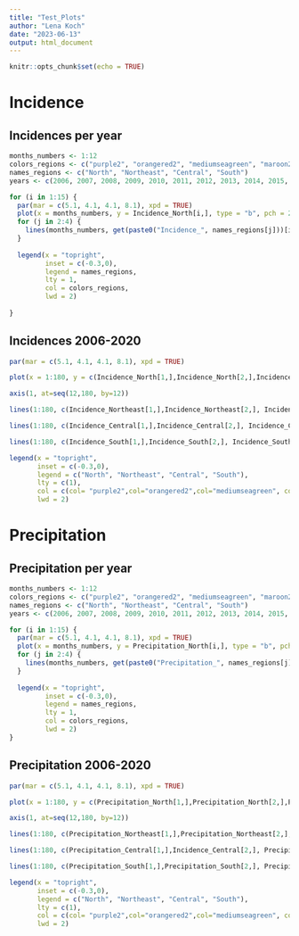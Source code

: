 ```yaml
---
title: "Test_Plots"
author: "Lena Koch"
date: "2023-06-13"
output: html_document
---
```


```r
knitr::opts_chunk$set(echo = TRUE)
```


# Incidence

## Incidences per year

```r
months_numbers <- 1:12
colors_regions <- c("purple2", "orangered2", "mediumseagreen", "maroon2")
names_regions <- c("North", "Northeast", "Central", "South")
years <- c(2006, 2007, 2008, 2009, 2010, 2011, 2012, 2013, 2014, 2015, 2016, 2017, 2018, 2019, 2020)

for (i in 1:15) {
  par(mar = c(5.1, 4.1, 4.1, 8.1), xpd = TRUE)
  plot(x = months_numbers, y = Incidence_North[i,], type = "b", pch = 20, lwd = 2, col = colors_regions[1], xlab = "month", ylab = "Incidences", main = paste("Incidences", years[i]), ylim = c(0, 170))
  for (j in 2:4) {
    lines(months_numbers, get(paste0("Incidence_", names_regions[j]))[i,], type = "b", pch = 20, lwd = 2, col = colors_regions[j])
  }
  
  legend(x = "topright",
         inset = c(-0.3,0),
         legend = names_regions,
         lty = 1,
         col = colors_regions,
         lwd = 2)
  
}
```

## Incidences 2006-2020

```r
par(mar = c(5.1, 4.1, 4.1, 8.1), xpd = TRUE)

plot(x = 1:180, y = c(Incidence_North[1,],Incidence_North[2,],Incidence_North[3,],Incidence_North[4,],Incidence_North[5,],Incidence_North[6,],Incidence_North[7,],Incidence_North[8,],Incidence_North[9,],Incidence_North[10,],Incidence_North[11,],Incidence_North[12,], Incidence_North[13,],Incidence_North[14,],Incidence_North[15,]), type = "l", pch = 20, col = "purple2", xlab = "month", ylab = "Incidences", main = "Incidences 2006-2020", ylim = c(0,170), xaxt = "n"); 

axis(1, at=seq(12,180, by=12))

lines(1:180, c(Incidence_Northeast[1,],Incidence_Northeast[2,], Incidence_Northeast[3,],Incidence_Northeast[4,], Incidence_Northeast[5,],Incidence_Northeast[6,], Incidence_Northeast[7,],Incidence_Northeast[8,], Incidence_Northeast[9,],Incidence_Northeast[10,], Incidence_Northeast[11,],Incidence_Northeast[12,], Incidence_Northeast[13,],Incidence_Northeast[14,], Incidence_Northeast[15,]), type = "l", pch = 20, col = "orangered2");  

lines(1:180, c(Incidence_Central[1,],Incidence_Central[2,], Incidence_Central[3,],Incidence_Central[4,], Incidence_Central[5,],Incidence_Central[6,], Incidence_Central[7,],Incidence_Central[8,], Incidence_Central[9,],Incidence_Central[10,], Incidence_Central[11,],Incidence_Central[12,], Incidence_Central[13,],Incidence_Central[14,], Incidence_Central[15,]), type = "l", pch = 20, col = "mediumseagreen"); 

lines(1:180, c(Incidence_South[1,],Incidence_South[2,], Incidence_South[3,],Incidence_South[4,], Incidence_South[5,],Incidence_South[6,], Incidence_South[7,],Incidence_South[8,], Incidence_South[9,],Incidence_South[10,], Incidence_South[11,],Incidence_South[12,], Incidence_South[13,],Incidence_South[14,], Incidence_South[15,]), type = "l", pch = 20, col = "maroon2");

legend(x = "topright", 
       inset = c(-0.3,0),
       legend = c("North", "Northeast", "Central", "South"),  
       lty = c(1),           
       col = c(col= "purple2",col="orangered2",col="mediumseagreen", col="maroon2"),
       lwd = 2)    
```


# Precipitation

## Precipitation per year

```r
months_numbers <- 1:12
colors_regions <- c("purple2", "orangered2", "mediumseagreen", "maroon2")
names_regions <- c("North", "Northeast", "Central", "South")
years <- c(2006, 2007, 2008, 2009, 2010, 2011, 2012, 2013, 2014, 2015, 2016, 2017, 2018, 2019, 2020)

for (i in 1:15) {
  par(mar = c(5.1, 4.1, 4.1, 8.1), xpd = TRUE)
  plot(x = months_numbers, y = Precipitation_North[i,], type = "b", pch = 20, lwd = 2, col = colors_regions[1], xlab = "month", ylab = "Precipitation", main = paste("Precipitation", years[i]), ylim = c(0, 600))
  for (j in 2:4) {
    lines(months_numbers, get(paste0("Precipitation_", names_regions[j]))[i,], type = "b", pch = 20, lwd = 2, col = colors_regions[j])
  }
  
  legend(x = "topright",
         inset = c(-0.3,0),
         legend = names_regions,
         lty = 1,
         col = colors_regions,
         lwd = 2)
}
```

## Precipitation 2006-2020

```r
par(mar = c(5.1, 4.1, 4.1, 8.1), xpd = TRUE)

plot(x = 1:180, y = c(Precipitation_North[1,],Precipitation_North[2,],Precipitation_North[3,],Precipitation_North[4,],Precipitation_North[5,],Precipitation_North[6,],Precipitation_North[7,],Precipitation_North[8,],Precipitation_North[9,],Precipitation_North[10,],Precipitation_North[11,],Precipitation_North[12,], Precipitation_North[13,],Precipitation_North[14,],Precipitation_North[15,]), type = "l", pch = 20, col = "purple2", xlab = "month", ylab = "Precipitation", main = "Precipitation 2006-2020", ylim = c(0,600), xaxt = "n"); 

axis(1, at=seq(12,180, by=12))

lines(1:180, c(Precipitation_Northeast[1,],Precipitation_Northeast[2,], Precipitation_Northeast[3,],Precipitation_Northeast[4,], Precipitation_Northeast[5,],Precipitation_Northeast[6,], Precipitation_Northeast[7,],Precipitation_Northeast[8,], Precipitation_Northeast[9,],Precipitation_Northeast[10,], Precipitation_Northeast[11,],Precipitation_Northeast[12,], Precipitation_Northeast[13,],Precipitation_Northeast[14,], Precipitation_Northeast[15,]), type = "l", pch = 20, col = "orangered2");  

lines(1:180, c(Precipitation_Central[1,],Incidence_Central[2,], Precipitation_Central[3,],Precipitation_Central[4,], Precipitation_Central[5,],Precipitation_Central[6,], Precipitation_Central[7,],Precipitation_Central[8,], Precipitation_Central[9,],Precipitation_Central[10,], Precipitation_Central[11,],Precipitation_Central[12,], Precipitation_Central[13,],Precipitation_Central[14,], Precipitation_Central[15,]), type = "l", pch = 20, col = "mediumseagreen"); 

lines(1:180, c(Precipitation_South[1,],Precipitation_South[2,], Precipitation_South[3,],Precipitation_South[4,], Precipitation_South[5,],Precipitation_South[6,], Precipitation_South[7,],Precipitation_South[8,], Precipitation_South[9,],Precipitation_South[10,], Precipitation_South[11,],Precipitation_South[12,], Precipitation_South[13,],Precipitation_South[14,], Precipitation_South[15,]), type = "l", pch = 20, col = "maroon2");

legend(x = "topright", 
       inset = c(-0.3,0),
       legend = c("North", "Northeast", "Central", "South"),  
       lty = c(1),           
       col = c(col= "purple2",col="orangered2",col="mediumseagreen", col="maroon2"),
       lwd = 2)    
```




